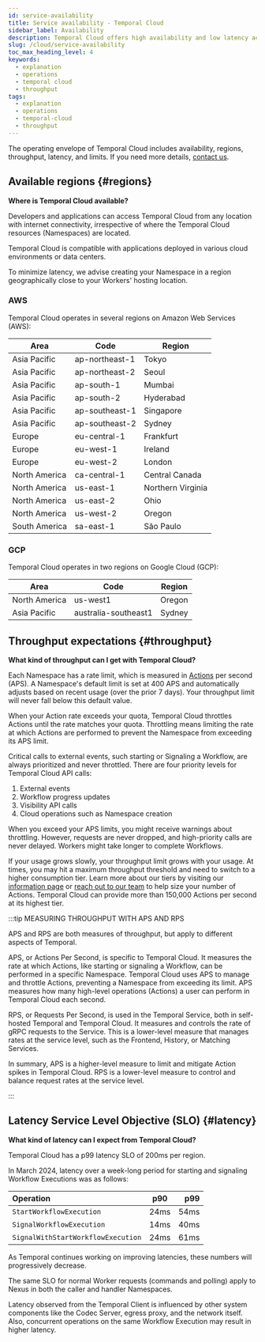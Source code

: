 ```yaml
---
id: service-availability
title: Service availability - Temporal Cloud
sidebar_label: Availability
description: Temporal Cloud offers high availability and low latency across multiple cloud provider regions with adjustable throughput limits and robust latency targets. Contact us for more details.
slug: /cloud/service-availability
toc_max_heading_level: 4
keywords:
  - explanation
  - operations
  - temporal cloud
  - throughput
tags:
  - explanation
  - operations
  - temporal-cloud
  - throughput
---
```


The operating envelope of Temporal Cloud includes availability, regions, throughput, latency, and limits.
If you need more details, [contact us](https://pages.temporal.io/contact-us).

## Available regions {#regions}

**Where is Temporal Cloud available?**

Developers and applications can access Temporal Cloud from any location with internet connectivity, irrespective of where the Temporal Cloud resources (Namespaces) are located.

Temporal Cloud is compatible with applications deployed in various cloud environments or data centers.

To minimize latency, we advise creating your Namespace in a region geographically close to your Workers' hosting location.

### AWS

Temporal Cloud operates in several regions on Amazon Web Services (AWS):

| Area          | Code           | Region            |
| ------------- | -------------- | ----------------- |
| Asia Pacific  | ap-northeast-1 | Tokyo             |
| Asia Pacific  | ap-northeast-2 | Seoul             |
| Asia Pacific  | ap-south-1     | Mumbai            |
| Asia Pacific  | ap-south-2     | Hyderabad         |
| Asia Pacific  | ap-southeast-1 | Singapore         |
| Asia Pacific  | ap-southeast-2 | Sydney            |
| Europe        | eu-central-1   | Frankfurt         |
| Europe        | eu-west-1      | Ireland           |
| Europe        | eu-west-2      | London            |
| North America | ca-central-1   | Central Canada    |
| North America | us-east-1      | Northern Virginia |
| North America | us-east-2      | Ohio              |
| North America | us-west-2      | Oregon            |
| South America | sa-east-1      | São Paulo         |

### GCP

Temporal Cloud operates in two regions on Google Cloud (GCP):

| Area          | Code                 | Region            |
| ------------- | -------------------- | ----------------- |
| North America | us-west1             | Oregon            |
| Asia Pacific  | australia-southeast1 | Sydney            |

## Throughput expectations {#throughput}

**What kind of throughput can I get with Temporal Cloud?**

Each Namespace has a rate limit, which is measured in [Actions](/cloud/pricing#action) per second (APS).
A Namespace's default limit is set at 400 APS and automatically adjusts based on recent usage (over the prior 7 days).
Your throughput limit will never fall below this default value.

When your Action rate exceeds your quota, Temporal Cloud throttles Actions until the rate matches your quota.
Throttling means limiting the rate at which Actions are performed to prevent the Namespace from exceeding its APS limit.

Critical calls to external events, such starting or Signaling a Workflow, are always prioritized and never throttled.
There are four priority levels for Temporal Cloud API calls:

1. External events
2. Workflow progress updates
3. Visibility API calls
4. Cloud operations such as Namespace creation

When you exceed your APS limits, you might receive warnings about throttling.
However, requests are never dropped, and high-priority calls are never delayed.
Workers might take longer to complete Workflows.

If your usage grows slowly, your throughput limit grows with your usage.
At times, you may hit a maximum throughput threshold and need to switch to a higher consumption tier.
Learn more about our tiers by visiting our [information page](/cloud/pricing#action) or [reach out to our team](https://pages.temporal.io/contact-us) to help size your number of Actions.
Temporal Cloud can provide more than 150,000 Actions per second at its highest tier.

:::tip MEASURING THROUGHPUT WITH APS AND RPS

APS and RPS are both measures of throughput, but apply to different aspects of Temporal.

APS, or Actions Per Second, is specific to Temporal Cloud.
It measures the rate at which Actions, like starting or signaling a Workflow, can be performed in a specific Namespace.
Temporal Cloud uses APS to manage and throttle Actions, preventing a Namespace from exceeding its limit.
APS measures how many high-level operations (Actions) a user can perform in Temporal Cloud each second.

RPS, or Requests Per Second, is used in the Temporal Service, both in self-hosted Temporal and Temporal Cloud.
It measures and controls the rate of gRPC requests to the Service.
This is a lower-level measure that manages rates at the service level, such as the Frontend, History, or Matching Services.

In summary, APS is a higher-level measure to limit and mitigate Action spikes in Temporal Cloud.
RPS is a lower-level measure to control and balance request rates at the service level.

:::

## Latency Service Level Objective (SLO) {#latency}

**What kind of latency can I expect from Temporal Cloud?**

Temporal Cloud has a p99 latency SLO of 200ms per region.

In March 2024, latency over a week-long period for starting and signaling Workflow Executions was as follows:

| Operation                          | p90  |  p99 |
| :--------------------------------- | :--: | ---: |
| `StartWorkflowExecution`           | 24ms | 54ms |
| `SignalWorkflowExecution`          | 14ms | 40ms |
| `SignalWithStartWorkflowExecution` | 24ms | 61ms |

As Temporal continues working on improving latencies, these numbers will progressively decrease.

The same SLO for normal Worker requests (commands and polling) apply to Nexus in both the caller and handler Namespaces.

Latency observed from the Temporal Client is influenced by other system components like the Codec Server, egress proxy, and the network itself.
Also, concurrent operations on the same Workflow Execution may result in higher latency.
